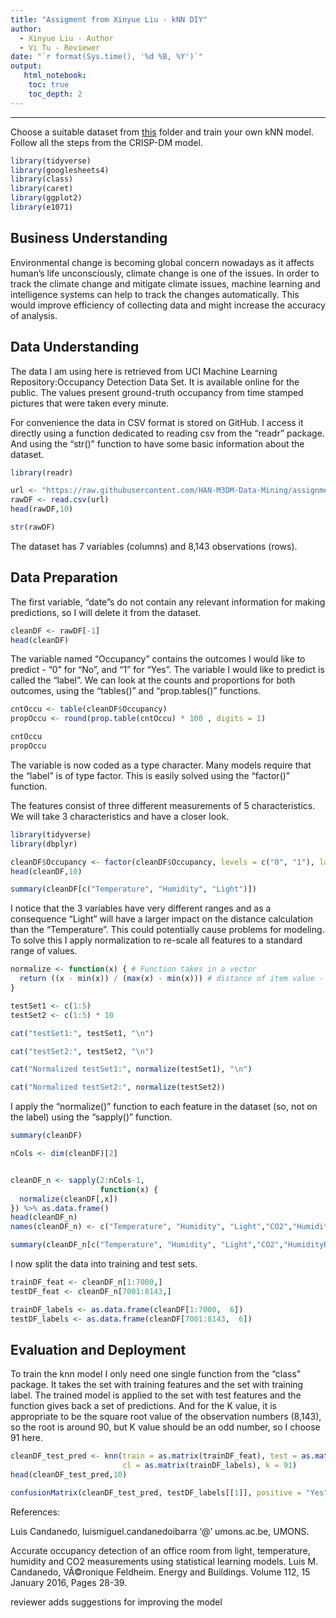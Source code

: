 ```yaml
---
title: "Assigment from Xinyue Liu - kNN DIY"
author:
  - Xinyue Liu - Author
  - Vi Tu - Reviewer
date: "`r format(Sys.time(), '%d %B, %Y')`"
output:
   html_notebook:
    toc: true
    toc_depth: 2
---
```


---

Choose a suitable dataset from [this](https://github.com/HAN-M3DM-Data-Mining/assignments/tree/master/datasets) folder and train  your own kNN model. Follow all the steps from the CRISP-DM model.


```r
library(tidyverse)
library(googlesheets4)
library(class)
library(caret)
library(ggplot2)
library(e1071)
```

## Business Understanding

Environmental change is becoming global concern nowadays as it affects human's life unconsciously, climate change is one of the issues. In order to track the climate change and mitigate climate issues, machine learning and intelligence systems can help to track the changes automatically. This would improve efficiency of collecting data and might increase the accuracy of analysis.  

## Data Understanding

The data I am using here is retrieved from UCI Machine Learning Repository:Occupancy Detection Data Set. It is available online for the public. The values present ground-truth occupancy from time stamped pictures that were taken every minute. 

For convenience the data in CSV format is stored on GitHub. I access it directly using a function dedicated to reading csv from the "readr" package. And using the "str()" function to have some basic information about the dataset. 

```r
library(readr)

url <- "https://raw.githubusercontent.com/HAN-M3DM-Data-Mining/assignments/master/datasets/KNN-occupancy.csv"
rawDF <- read.csv(url)
head(rawDF,10)

str(rawDF) 
```

The dataset has 7 variables (columns) and 8,143 observations (rows).

## Data Preparation

The first variable, "date"s do not contain any relevant information for making predictions, so I will delete it from the dataset. 

```r
cleanDF <- rawDF[-1]
head(cleanDF)
```

The variable named "Occupancy" contains the outcomes I would like to predict - "0" for "No", and "1" for "Yes". The variable I would like to predict is called the "label". We can look at the counts and proportions for both outcomes, using the "tables()" and "prop.tables()" functions.

```r
cntOccu <- table(cleanDF$Occupancy)
propOccu <- round(prop.table(cntOccu) * 100 , digits = 1)

cntOccu
propOccu
```

The variable is now coded as a type character. Many models require that the "label" is of type factor. This is easily solved using the "factor()" function.

The features consist of three different measurements of 5 characteristics. We will take 3 characteristics and have a closer look.

```r
library(tidyverse)
library(dbplyr)

cleanDF$Occupancy <- factor(cleanDF$Occupancy, levels = c("0", "1"), labels = c("No", "Yes")) %>% relevel("Yes")
head(cleanDF,10)

summary(cleanDF[c("Temperature", "Humidity", "Light")])
```

I notice that the 3 variables have very different ranges and as a consequence "Light" will have a larger impact on the distance calculation than the "Temperature". This could potentially cause problems for modeling. To solve this I apply normalization to re-scale all features to a standard range of values.

```r
normalize <- function(x) { # Function takes in a vector
  return ((x - min(x)) / (max(x) - min(x))) # distance of item value - minimum vector value divided by the range of all vector values
}

testSet1 <- c(1:5)
testSet2 <- c(1:5) * 10

cat("testSet1:", testSet1, "\n")

cat("testSet2:", testSet2, "\n")

cat("Normalized testSet1:", normalize(testSet1), "\n")

cat("Normalized testSet2:", normalize(testSet2))
```

I apply the "normalize()" function to each feature in the dataset (so, not on the label) using the "sapply()" function.

```r
summary(cleanDF)

nCols <- dim(cleanDF)[2]


cleanDF_n <- sapply(2:nCols-1,
                    function(x) {
  normalize(cleanDF[,x])
}) %>% as.data.frame()
head(cleanDF_n)
names(cleanDF_n) <- c("Temperature", "Humidity", "Light","CO2","HumidityRatio")

summary(cleanDF_n[c("Temperature", "Humidity", "Light","CO2","HumidityRatio")])
```

I now split the data into training and test sets. 

```r
trainDF_feat <- cleanDF_n[1:7000,]
testDF_feat <- cleanDF_n[7001:8143,]

trainDF_labels <- as.data.frame(cleanDF[1:7000,  6])
testDF_labels <- as.data.frame(cleanDF[7001:8143,  6])
```



## Evaluation and Deployment

To train the knn model I only need one single function from the "class" package. It takes the set with training features and the set with training label. The trained model is applied to the set with test features and the function gives back a set of predictions.
And for the K value, it is appropriate to be the square root value of the observation numbers (8,143), so the root is around 90, but K value should be an odd number, so I choose 91 here. 

```r
cleanDF_test_pred <- knn(train = as.matrix(trainDF_feat), test = as.matrix(testDF_feat), 
                         cl = as.matrix(trainDF_labels), k = 91)
head(cleanDF_test_pred,10)
```

```r
confusionMatrix(cleanDF_test_pred, testDF_labels[[1]], positive = "Yes", dnn = c("Prediction", "True"))
```

References: 

Luis Candanedo, luismiguel.candanedoibarra '@' umons.ac.be, UMONS.

Accurate occupancy detection of an office room from light, temperature, humidity and CO2 measurements using statistical learning models. Luis M. Candanedo, VÃ©ronique Feldheim. Energy and Buildings. Volume 112, 15 January 2016, Pages 28-39.

reviewer adds suggestions for improving the model